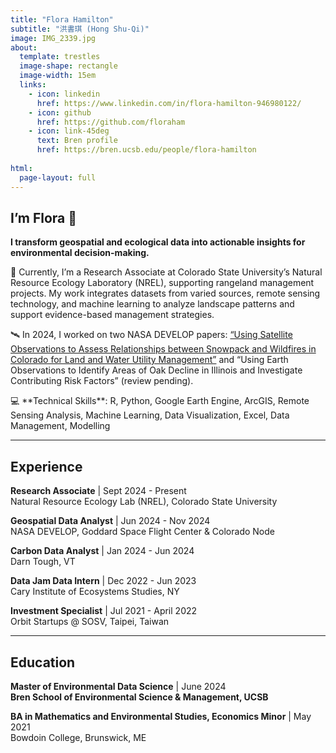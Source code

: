 ```yaml
---
title: "Flora Hamilton"
subtitle: "洪書琪 (Hong Shu-Qi)"
image: IMG_2339.jpg
about: 
  template: trestles
  image-shape: rectangle
  image-width: 15em
  links:
    - icon: linkedin
      href: https://www.linkedin.com/in/flora-hamilton-946980122/
    - icon: github
      href: https://github.com/floraham
    - icon: link-45deg
      text: Bren profile
      href: https://bren.ucsb.edu/people/flora-hamilton
      
html:
  page-layout: full
---
```


## I'm Flora 🌿

**I transform geospatial and ecological data into actionable insights for environmental decision-making.**

🐄 Currently, I'm a Research Associate at Colorado State University's Natural Resource Ecology Laboratory (NREL), supporting rangeland management projects. My work integrates datasets from varied sources, remote sensing technology, and machine learning to analyze landscape patterns and support evidence-based management strategies.

🛰️ In 2024, I worked on two NASA DEVELOP papers: ["Using Satellite Observations to Assess Relationships between Snowpack and Wildfires in Colorado for Land and Water Utility Management"](https://ntrs.nasa.gov/citations/20240009568) and "Using Earth Observations to Identify Areas of Oak Decline in Illinois and Investigate Contributing Risk Factors" (review pending).

💻 \*\*Technical Skills\*\*: R, Python, Google Earth Engine, ArcGIS, Remote Sensing Analysis, Machine Learning, Data Visualization, Excel, Data Management, Modelling

------------------------------------------------------------------------

## Experience

**Research Associate** \| Sept 2024 - Present\
Natural Resource Ecology Lab (NREL), Colorado State University

**Geospatial Data Analyst** \| Jun 2024 - Nov 2024\
NASA DEVELOP, Goddard Space Flight Center & Colorado Node

**Carbon Data Analyst** \| Jan 2024 - Jun 2024\
Darn Tough, VT

**Data Jam Data Intern** \| Dec 2022 - Jun 2023\
Cary Institute of Ecosystems Studies, NY

**Investment Specialist** \| Jul 2021 - April 2022\
Orbit Startups \@ SOSV, Taipei, Taiwan

------------------------------------------------------------------------

## Education

**Master of Environmental Data Science** \| June 2024\
**Bren School of Environmental Science & Management, UCSB**\

**BA in Mathematics and Environmental Studies, Economics Minor** \| May 2021\
Bowdoin College, Brunswick, ME
